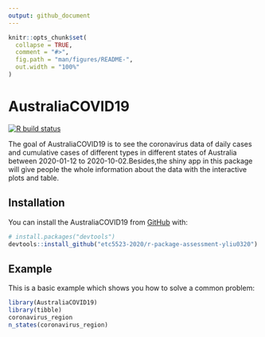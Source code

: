 ```yaml
---
output: github_document
---
```


<!-- README.md is generated from README.Rmd. Please edit that file -->

```r
knitr::opts_chunk$set(
  collapse = TRUE,
  comment = "#>",
  fig.path = "man/figures/README-",
  out.width = "100%"
)
```

# AustraliaCOVID19

<!-- badges: start -->
[![R build status](https://github.com/etc5523-2020/r-package-assessment-yliu0320/workflows/R-CMD-check/badge.svg)](https://github.com/etc5523-2020/r-package-assessment-yliu0320/actions)
<!-- badges: end -->

The goal of AustraliaCOVID19 is to see the coronavirus data of daily cases and cumulative cases of different types in different states of Australia between 2020-01-12 to 2020-10-02.Besides,the shiny app in this package will give people the whole information about the data with the interactive plots and table.

## Installation

You can install the AustraliaCOVID19 from [GitHub](https://github.com/) with:

``` r
# install.packages("devtools")
devtools::install_github("etc5523-2020/r-package-assessment-yliu0320")
```
## Example

This is a basic example which shows you how to solve a common problem:

```r
library(AustraliaCOVID19)
library(tibble)
coronavirus_region
n_states(coronavirus_region)
```

